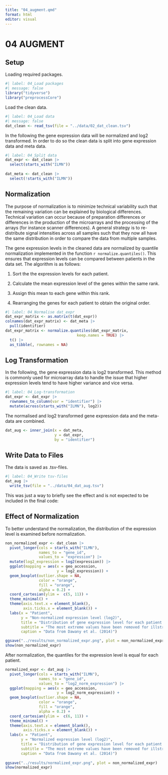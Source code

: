 ```yaml
---
title: "04_augment.qmd"
format: html
editor: visual
---
```


# 04 AUGMENT

## Setup

Loading required packages.

```r
#| label: 04_Load packages
#| message: false
library("tidyverse")
library("preprocessCore")
```

Load the clean data.

```r
#| label: 04_Load data
#| message: false
dat_clean <- read_tsv(file = "../data/02_dat_clean.tsv")
```

In the following the gene expression data will be normalized and log2 transformed. In order to do so the clean data is split into gene expression data and meta data.

```r
#| label: 04_Split data
dat_expr <- dat_clean |> 
  select(starts_with("ILMN")) 
  
dat_meta <- dat_clean |> 
  select(!starts_with("ILMN"))
```

## Normalization

The purpose of normalization is to minimize technical variability such that the remaining variation can be explained by biological differences. Technical variation can occur because of preparation differences or differences in the production of the microarrays and the processing of the arrays (for instance scanner differences). A general strategy is to re-distribute signal intensities across all samples such that they now all have the same distribution in order to compare the data from multiple samples.

The gene expression levels in the cleaned data are normalized by quantile normalization implemented in the function `r normalize.quantiles()`. This ensures that expression levels can be compared between patients in the data set. The algorithm is as follows:

1.  Sort the the expression levels for each patient.

2.  Calculate the mean expression level of the genes within the same rank.

3.  Assign this mean to each gene within this rank.

4.  Rearranging the genes for each patient to obtain the original order.

```r
#| label: 04_Normalise dat_expr
dat_expr_matrix <- as.matrix(t(dat_expr))
colnames(dat_expr_matrix) <- dat_meta |> 
  pull(identifier) 
dat_expr_matrix <- normalize.quantiles(dat_expr_matrix, 
                                keep.names = TRUE) |>
  t() |> 
  as_tibble(, rownames = NA)

```

## Log Transformation

In the following, the gene expression data is log2 transformed. This method is commonly used for microarray data to handle the issue that higher expression levels tend to have higher variance and vice versa.

```r
#| label: 04_Log-transformation
dat_expr <- dat_expr |> 
  rownames_to_column(var = "identifier") |> 
  mutate(across(starts_with("ILMN"), log2))
```

The normalised and log2 transformed gene expression data and the meta-data are combined.

```r
dat_aug <- inner_join(x = dat_meta,
                      y = dat_expr,
                      by = "identifier")
```

## Write Data to Files

The data is saved as .tsv-files.

```r
#| label: 04_Write tsv-files
dat_aug |> 
  write_tsv(file = "../data/04_dat_aug.tsv")
```

This was just a way to briefly see the effect and is not expected to be included in the final code:

## Effect of Normalization

To better understand the normalization, the distribution of the expression level is examined before normalization.

```r
non_normalized_expr <- dat_clean |> 
  pivot_longer(cols = starts_with("ILMN"),
               names_to = "gene_id",
               values_to = "expression") |> 
  mutate(log2_expression = log2(expression)) |> 
  ggplot(mapping = aes(x = geo_accession,
                       y = log2_expression)) +
  geom_boxplot(outlier.shape = NA,
               color = "orange",
               fill = "orange",
               alpha = 0.2) +
  coord_cartesian(ylim =  c(5, 11)) +
  theme_minimal() +
  theme(axis.text.x = element_blank(),
        axis.ticks.x = element_blank()) +
  labs(x = "Patient",
       y = "Non-normalized expression level (log2)",
       title = "Distribution of gene expression level for each patient without normalization",
       subtitle = "The most extreme values have been removed for illstrative puposes",
       caption = "Data from Dawany et al. (2014)") 

ggsave("../results/non_normalized_expr.png", plot = non_normalized_expr)
show(non_normalized_expr)
```

After normalization, the quantiles for the expression level is equal for each patient.

```r
normalized_expr <- dat_aug |> 
  pivot_longer(cols = starts_with("ILMN"),
               names_to = "gene_id",
               values_to = "log2_norm_expression") |> 
  ggplot(mapping = aes(x = geo_accession,
                       y = log2_norm_expression)) +
  geom_boxplot(outlier.shape = NA,
               color = "orange",
               fill = "orange",
               alpha = 0.2) +
  coord_cartesian(ylim =  c(6, 11)) +
  theme_minimal() +
  theme(axis.text.x = element_blank(),
        axis.ticks.x = element_blank()) +
  labs(x = "Patient",
       y = "Normalized expression level (log2)",
       title = "Distribution of gene expression level for each patient with normalization",
       subtitle = "The most extreme values have been removed for illstrative puposes",
       caption = "Data from Dawany et al. (2014)") 
 
ggsave("../results/normalized_expr.png", plot = non_normalized_expr)
show(normalized_expr)
```
